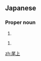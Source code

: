 ==Japanese==
{{ja-kanjitab|尾|上}}

===Proper noun===
{{ja-pos|おのえ|proper}}

# {{surname|lang=ja|sort=おのえ}}

{{ja-pos|おの.うえ|proper}}

# {{surname|lang=ja|sort=おのうえ}}

[[zh:尾上]]